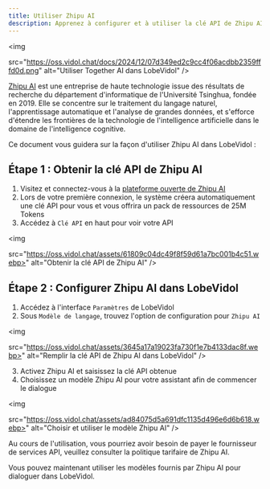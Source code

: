 ```yaml
---
title: Utiliser Zhipu AI
description: Apprenez à configurer et à utiliser la clé API de Zhipu AI dans LobeVidol, et commencez à dialoguer avec les modèles fournis par Zhipu AI.
---
```


<img

src="https://oss.vidol.chat/docs/2024/12/07d349ed2c9cc4f06acdbb2359fffd0d.png"
alt="Utiliser Together AI dans LobeVidol"
/>

[Zhipu AI](https://www.zhipuai.cn/) est une entreprise de haute technologie issue des résultats de recherche du département d'informatique de l'Université Tsinghua, fondée en 2019. Elle se concentre sur le traitement du langage naturel, l'apprentissage automatique et l'analyse de grandes données, et s'efforce d'étendre les frontières de la technologie de l'intelligence artificielle dans le domaine de l'intelligence cognitive.

Ce document vous guidera sur la façon d'utiliser Zhipu AI dans LobeVidol :

## Étape 1 : Obtenir la clé API de Zhipu AI

1. Visitez et connectez-vous à la [plateforme ouverte de Zhipu AI](https://open.bigmodel.cn/)
2. Lors de votre première connexion, le système créera automatiquement une clé API pour vous et vous offrira un pack de ressources de 25M Tokens
3. Accédez à `Clé API` en haut pour voir votre API

<img

src="https://oss.vidol.chat/assets/61809c04dc49f8f59d61a7bc001b4c51.webp>"
alt="Obtenir la clé API de Zhipu AI"
/>

## Étape 2 : Configurer Zhipu AI dans LobeVidol

1. Accédez à l'interface `Paramètres` de LobeVidol
2. Sous `Modèle de langage`, trouvez l'option de configuration pour `Zhipu AI`

<img

src="https://oss.vidol.chat/assets/3645a17a19023fa730f1e7b4133dac8f.webp>"
alt="Remplir la clé API de Zhipu AI dans LobeVidol"
/>

3. Activez Zhipu AI et saisissez la clé API obtenue
4. Choisissez un modèle Zhipu AI pour votre assistant afin de commencer le dialogue

<img

src="https://oss.vidol.chat/assets/ad84075d5a691dfc1135d496e6d6b618.webp>"
alt="Choisir et utiliser le modèle Zhipu AI"
/>

<Warning>Au cours de l'utilisation, vous pourriez avoir besoin de payer le fournisseur de services API, veuillez consulter la politique tarifaire de Zhipu AI.</Warning>

Vous pouvez maintenant utiliser les modèles fournis par Zhipu AI pour dialoguer dans LobeVidol.

